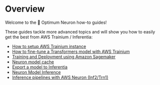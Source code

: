 <!---
Copyright 2023 The HuggingFace Team. All rights reserved.

Licensed under the Apache License, Version 2.0 (the "License");
you may not use this file except in compliance with the License.
You may obtain a copy of the License at

    http://www.apache.org/licenses/LICENSE-2.0

Unless required by applicable law or agreed to in writing, software
distributed under the License is distributed on an "AS IS" BASIS,
WITHOUT WARRANTIES OR CONDITIONS OF ANY KIND, either express or implied.
See the License for the specific language governing permissions and
limitations under the License.
-->

# Overview

Welcome to the 🤗 Optimum Neuron how-to guides!

These guides tackle more advanced topics and will show you how to easily get the best from AWS Trainium / Inferentia:

- [How to setup AWS Trainium instance](./setup_aws_instance)
- [How to fine-tune a Transformers model with AWS Trainium](./fine_tune)
- [Training and Deployment using Amazon Sagemaker](./sagemaker)
- [Neuron model cache](./cache_system)
- [Export a model to Inferentia](./export_model)
- [Neuron Model Inference](./models)
- [Inference pipelines with AWS Neuron (Inf2/Trn1)](./pipelines)
